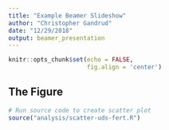 ```yaml
---
title: "Example Beamer Slideshow"
author: "Christopher Gandrud"
date: "12/29/2018"
output: beamer_presentation
---
```


```r
knitr::opts_chunk$set(echo = FALSE,
                      fig.align = 'center')
```

## The Figure

```r
# Run source code to create scatter plot
source("analysis/scatter-uds-fert.R")
```


